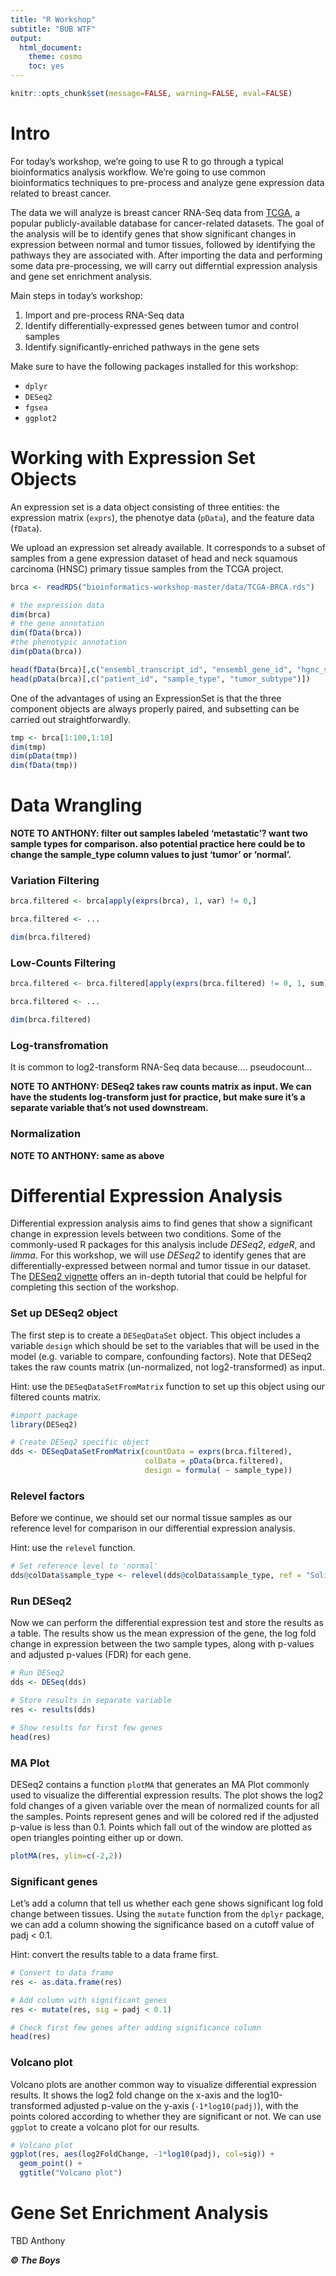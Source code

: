 ```yaml
---
title: "R Workshop"
subtitle: "BUB WTF"
output:
  html_document:
    theme: cosmo
    toc: yes 
---
```


```r
knitr::opts_chunk$set(message=FALSE, warning=FALSE, eval=FALSE)
```

# Intro

For today's workshop, we're going to use R to go through a typical bioinformatics analysis workflow. We're going to use common bioinformatics techniques to pre-process and analyze gene expression data related to breast cancer. 

The data we will analyze is breast cancer RNA-Seq data from [TCGA](https://www.cancer.gov/about-nci/organization/ccg/research/structural-genomics/tcga), a popular publicly-available database for cancer-related datasets. The goal of the analysis will be to identify genes that show significant changes in expression between normal and tumor tissues, followed by identifying the pathways they are associated with. After importing the data and performing some data pre-processing, we will carry out differntial expression analysis and gene set enrichment analysis.

Main steps in today's workshop:

1. Import and pre-process RNA-Seq data
2. Identify differentially-expressed genes between tumor and control samples
3. Identify significantly-enriched pathways in the gene sets


Make sure to have the following packages installed for this workshop:

* `dplyr`
* `DESeq2`
* `fgsea`
* `ggplot2`

# Working with Expression Set Objects
An expression set is a data object consisting of three entities: the
expression matrix (`exprs`), the phenotye data (`pData`), and the
feature data (`fData`).


We upload an expression set already available. It corresponds to a subset of samples from a gene expression dataset of head and neck squamous carcinoma (HNSC) primary tissue samples from the TCGA project.

```r
brca <- readRDS("bioinformatics-workshop-master/data/TCGA-BRCA.rds")

# the expression data
dim(brca)
# the gene annotation
dim(fData(brca))
#the phenotypic annotation
dim(pData(brca))

head(fData(brca)[,c("ensembl_transcript_id", "ensembl_gene_id", "hgnc_symbol")])
head(pData(brca)[,c("patient_id", "sample_type", "tumor_subtype")])
```

One of the advantages of using an ExpressionSet is that the three component objects are always properly paired, and subsetting can be carried out straightforwardly.
```r
tmp <- brca[1:100,1:10]
dim(tmp)
dim(pData(tmp))
dim(fData(tmp))
```

# Data Wrangling

**NOTE TO ANTHONY: filter out samples labeled 'metastatic'? want two sample types for comparison. also potential practice here could be to change the sample_type column values to just 'tumor' or 'normal'.**

### Variation Filtering
```r
brca.filtered <- brca[apply(exprs(brca), 1, var) != 0,]
```

```r
brca.filtered <- ...
```

```r
dim(brca.filtered)
```

### Low-Counts Filtering
```r
brca.filtered <- brca.filtered[apply(exprs(brca.filtered) != 0, 1, sum)/ncol(brca.filtered) >= 1/20,]
```

```r
brca.filtered <- ...
```

```r
dim(brca.filtered)
```

### Log-transfromation

It is common to log2-transform RNA-Seq data because.... pseudocount...

**NOTE TO ANTHONY: DESeq2 takes raw counts matrix as input. We can have the students log-transform just for practice, but make sure it's a separate variable that's not used downstream.**

### Normalization

**NOTE TO ANTHONY: same as above**

# Differential Expression Analysis

Differential expression analysis aims to find genes that show a significant change in expression levels between two conditions. Some of the commonly-used R packages for this analysis include *DESeq2*, *edgeR*, and *limma*. For this workshop, we will use *DESeq2* to identify genes that are differentially-expressed between normal and tumor tissue in our dataset. The [DESeq2 vignette](http://bioconductor.org/packages/devel/bioc/vignettes/DESeq2/inst/doc/DESeq2.html) offers an in-depth tutorial that could be helpful for completing this section of the workshop.

### Set up DESeq2 object

The first step is to create a `DESeqDataSet` object. This object includes a variable `design` which should be set to the variables that will be used in the model (e.g. variable to compare, confounding factors). Note that DESeq2 takes the raw counts matrix (un-normalized, not log2-transformed) as input.

Hint: use the `DESeqDataSetFromMatrix` function to set up this object using our filtered counts matrix.

```r
#import package
library(DESeq2)

# Create DESeq2 specific object
dds <- DESeqDataSetFromMatrix(countData = exprs(brca.filtered),
                              colData = pData(brca.filtered),
                              design = formula( ~ sample_type)) 
```

### Relevel factors

Before we continue, we should set our normal tissue samples as our reference level for comparison in our differential expression analysis.

Hint: use the `relevel` function.

```r
# Set reference level to 'normal'
dds@colData$sample_type <- relevel(dds@colData$sample_type, ref = "Solid Tissue Normal")
```

### Run DESeq2

Now we can perform the differential expression test and store the results as a table. The results show us the mean expression of the gene, the log fold change in expression between the two sample types, along with p-values and adjusted p-values (FDR) for each gene.

```r
# Run DESeq2
dds <- DESeq(dds)

# Store results in separate variable
res <- results(dds)

# Show results for first few genes
head(res)
```

### MA Plot

DESeq2 contains a function `plotMA` that generates an MA Plot commonly used to visualize the differential expression results. The plot shows the log2 fold changes of a given variable over the mean of normalized counts for all the samples. Points represent genes and will be colored red if the adjusted p-value is less than 0.1. Points which fall out of the window are plotted as open triangles pointing either up or down.

```r
plotMA(res, ylim=c(-2,2))
```

### Significant genes

Let's add a column that tell us whether each gene shows significant log fold change between tissues. Using the `mutate` function from the `dplyr` package, we can add a column showing the significance based on a cutoff value of padj < 0.1.

Hint: convert the results table to a data frame first.

```r
# Convert to data frame
res <- as.data.frame(res)

# Add column with significant genes
res <- mutate(res, sig = padj < 0.1)

# Check first few genes after adding significance column
head(res)
```

### Volcano plot

Volcano plots are another common way to visualize differential expression results. It shows the log2 fold change on the x-axis and the log10-transformed adjusted p-value on the y-axis (`-1*log10(padj)`), with the points colored according to whether they are significant or not. We can use `ggplot` to create a volcano plot for our results.

```r
# Volcano plot
ggplot(res, aes(log2FoldChange, -1*log10(padj), col=sig)) + 
  geom_point() + 
  ggtitle("Volcano plot")
```

# Gene Set Enrichment Analysis

TBD Anthony


***&copy; The Boys***
